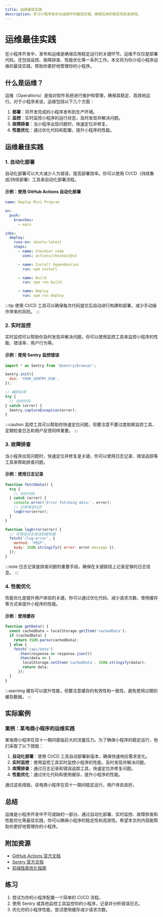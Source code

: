 ```yaml
---
title: 运维最佳实践
description: 学习小程序发布与运维中的最佳实践，确保应用的稳定性和高效性。
---
```


# 运维最佳实践

在小程序开发中，发布和运维是确保应用稳定运行的关键环节。运维不仅仅是部署代码，还包括监控、故障排查、性能优化等一系列工作。本文将为你介绍小程序运维的最佳实践，帮助你更好地管理你的小程序。

## 什么是运维？

运维（Operations）是指对软件系统进行维护和管理，确保其稳定、高效地运行。对于小程序来说，运维包括以下几个方面：

1. **部署**：将开发完成的小程序发布到生产环境。
2. **监控**：实时监控小程序的运行状态，及时发现并解决问题。
3. **故障排查**：当小程序出现问题时，快速定位并修复。
4. **性能优化**：通过优化代码和配置，提升小程序的性能。

## 运维最佳实践

### 1. 自动化部署

自动化部署可以大大减少人为错误，提高部署效率。你可以使用 CI/CD（持续集成/持续部署）工具来自动化部署流程。

#### 示例：使用 GitHub Actions 自动化部署

```yaml
name: Deploy Mini Program

on:
  push:
    branches:
      - main

jobs:
  deploy:
    runs-on: ubuntu-latest
    steps:
      - name: Checkout code
        uses: actions/checkout@v2

      - name: Install dependencies
        run: npm install

      - name: Build
        run: npm run build

      - name: Deploy
        run: npm run deploy
```

:::tip
使用 CI/CD 工具可以确保每次代码提交后自动进行构建和部署，减少手动操作带来的风险。
:::

### 2. 实时监控

实时监控可以帮助你及时发现并解决问题。你可以使用监控工具来监控小程序的性能、错误率、用户行为等。

#### 示例：使用 Sentry 监控错误

```javascript
import * as Sentry from '@sentry/browser';

Sentry.init({
  dsn: 'YOUR_SENTRY_DSN',
});

// 捕获异常
try {
  // 你的代码
} catch (error) {
  Sentry.captureException(error);
}
```

:::caution
监控工具可以帮助你快速定位问题，但要注意不要过度依赖监控工具，定期检查日志和用户反馈同样重要。
:::

### 3. 故障排查

当小程序出现问题时，快速定位并修复是关键。你可以使用日志记录、错误追踪等工具来帮助排查问题。

#### 示例：使用日志记录

```javascript
function fetchData() {
  try {
    // 你的代码
  } catch (error) {
    console.error('Error fetching data:', error);
    // 记录错误日志
    logError(error);
  }
}

function logError(error) {
  // 将错误日志发送到服务器
  fetch('/log-error', {
    method: 'POST',
    body: JSON.stringify({ error: error.message }),
  });
}
```

:::note
日志记录是排查问题的重要手段，确保在关键路径上记录足够的日志信息。
:::

### 4. 性能优化

性能优化是提升用户体验的关键。你可以通过优化代码、减少请求次数、使用缓存等方式来提升小程序的性能。

#### 示例：使用缓存

```javascript
function getData() {
  const cachedData = localStorage.getItem('cachedData');
  if (cachedData) {
    return JSON.parse(cachedData);
  } else {
    fetch('/api/data')
      .then(response => response.json())
      .then(data => {
        localStorage.setItem('cachedData', JSON.stringify(data));
        return data;
      });
  }
}
```

:::warning
缓存可以提升性能，但要注意缓存的有效性和一致性，避免使用过期的缓存数据。
:::

## 实际案例

### 案例：某电商小程序的运维实践

某电商小程序在双十一期间面临巨大的流量压力。为了确保小程序的稳定运行，他们采取了以下措施：

1. **自动化部署**：使用 CI/CD 工具自动部署新版本，确保快速响应需求变化。
2. **实时监控**：使用监控工具实时监控小程序的性能，及时发现并解决问题。
3. **故障排查**：通过日志记录和错误追踪工具，快速定位并修复问题。
4. **性能优化**：通过优化代码和使用缓存，提升小程序的性能。

通过这些措施，该电商小程序在双十一期间稳定运行，用户体验良好。

## 总结

运维是小程序开发中不可或缺的一部分。通过自动化部署、实时监控、故障排查和性能优化等最佳实践，你可以确保小程序的稳定性和高效性。希望本文的内容能帮助你更好地管理你的小程序。

## 附加资源

- [GitHub Actions 官方文档](https://docs.github.com/en/actions)
- [Sentry 官方文档](https://docs.sentry.io/)
- [前端性能优化指南](https://web.dev/fast/)

## 练习

1. 尝试为你的小程序配置一个简单的 CI/CD 流程。
2. 使用 Sentry 或其他监控工具监控你的小程序，记录并分析错误日志。
3. 优化你的小程序性能，尝试使用缓存减少请求次数。
